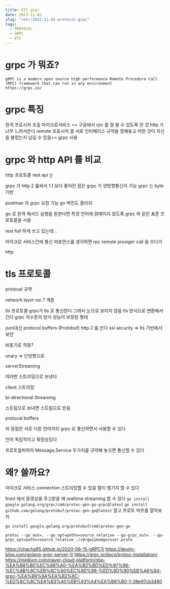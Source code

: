 ```yaml
---
title: ETC grpc
date: 2022-11-02
slug: "/etc/2022-11-02-protocol-grpc"
tags:
  - PROTOCOL
  - GRPC
  - ETC
---
```

# grpc 가 뭐죠?
```
gRPC is a modern open source high performance Remote Procedure Call (RPC) framework that can run in any environment
https://grpc.io/
```
# grpc 특징
원격 프로시저 호출
마이크로서비스
=> 구글에서 rpc 를 잘 쓸 수 있도록 한 것
http 가 너무 느려서쓴다
remote 프로시저 콜
서로 인터페이스 규약을 정해놓고
어떤 것이 자신을 불렀는지 남길 수 있음=> grpc 사용

# grpc 와 http API 를 비교

http 프로토콜
rest  api 는

grpc 가 http 2 를써서 1.1 보다 좋아진 점은
grpc 가 양방향통신이 가능
grpc 는 byte 기반

postman 의 grpc 요청 기능
go 버전도 올리자


go 로 원격 메서드 실행을 원한다면 특정 언어에 얽매이지 않도록
grpc 와 같은 표준 프로토콜을 사용


rest full 하게 쓰고 있는데...

마이크로 서비스간에 통신 퍼포먼스를 생각하면
rpc remote prosiger call
을 쓰다가

http

#  tls 프로토콜
protocal 규약

network layor
osi 7 계층

tls 프로토콜
grpc가 tls 로 통신한다
그래서 눈으로 보이지 않음
tls 방식으로 변환해서 간다
grpc 저수준의 방식
성능이 보장된 형태

json대신 protocol buffers (Protobuf)
http 2 를 쓴다
ssl security => tls 기반에서 보안

비동기로 작동?

unary
=> 단방향으로

serverStreaming

여러번 스트리밍으로 보낸다

client 스트리밍

bi-directional Streaming

스트림으로 보내면 스트림으로 받음

protocal buffers


의 장점은 서로 다른 언어끼리 grpc 로 통신하면서 사용할 수 있다


언어 독립적이고 확장성있다

프로토컬퍼퍼의 Message,Service  두가지를 규약해 놓으면 통신할 수 있다

# 왜? 쓸까요?

마이크로 서비스 connection
스트리밍할 수 있음
멀티 랭기지 할 수 있다


front 에서 동영상을 주고받을 때 realtime streaming 할 수 있다
`go install google.golang.org/grpc/cmd/protoc-gen-go-grpc@latest`
`go install github.com/golang/protobuf/protoc-gen-go@latest`
깔고 프로토 버프를 깔아보자

`go install google.golang.org/protobuf/cmd/protoc-gen-go`

`protoc --go_out=. --go_opt=paths=source_relative --go-grpc_out=. --go-grpc_opt=paths=source_relative ./v0/gwiyeomgo/user.proto`

https://chacha95.github.io/2020-06-15-gRPC1/
https://devjin-blog.com/golang-grpc-server-1/
https://grpc.io/docs/protoc-installation/
https://medium.com/naver-cloud-platform/nbp-%EA%B8%B0%EC%88%A0-%EA%B2%BD%ED%97%98-%EC%8B%9C%EB%8C%80%EC%9D%98-%ED%9D%90%EB%A6%84-grpc-%EA%B9%8A%EA%B2%8C-%ED%8C%8C%EA%B3%A0%EB%93%A4%EA%B8%B0-1-39e97cb3460